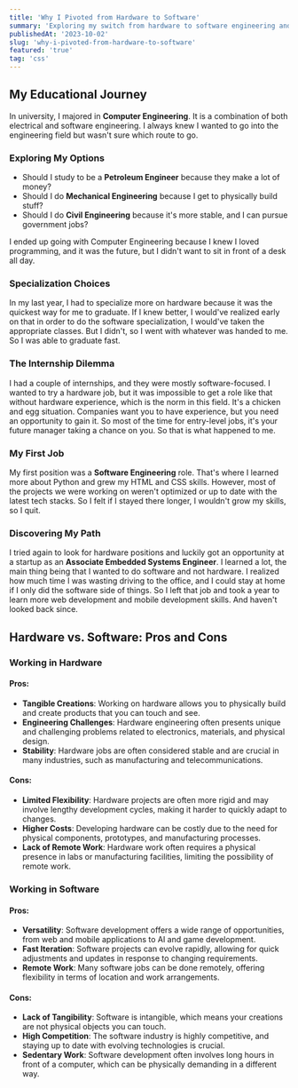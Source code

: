 ```yaml
---
title: 'Why I Pivoted from Hardware to Software'
summary: 'Exploring my switch from hardware to software engineering and the factors that influenced my decision.'
publishedAt: '2023-10-02'
slug: 'why-i-pivoted-from-hardware-to-software'
featured: 'true'
tag: 'css'
---
```


## My Educational Journey

In university, I majored in **Computer Engineering**. It is a combination of both electrical and software engineering. I always knew I wanted to go into the engineering field but wasn't sure which route to go.

### Exploring My Options

- Should I study to be a **Petroleum Engineer** because they make a lot of money?
- Should I do **Mechanical Engineering** because I get to physically build stuff?
- Should I do **Civil Engineering** because it's more stable, and I can pursue government jobs?

I ended up going with Computer Engineering because I knew I loved programming, and it was the future, but I didn't want to sit in front of a desk all day.

### Specialization Choices

In my last year, I had to specialize more on hardware because it was the quickest way for me to graduate. If I knew better, I would've realized early on that in order to do the software specialization, I would've taken the appropriate classes. But I didn't, so I went with whatever was handed to me. So I was able to graduate fast.

### The Internship Dilemma

I had a couple of internships, and they were mostly software-focused. I wanted to try a hardware job, but it was impossible to get a role like that without hardware experience, which is the norm in this field. It's a chicken and egg situation. Companies want you to have experience, but you need an opportunity to gain it. So most of the time for entry-level jobs, it's your future manager taking a chance on you. So that is what happened to me.

### My First Job

My first position was a **Software Engineering** role. That's where I learned more about Python and grew my HTML and CSS skills. However, most of the projects we were working on weren't optimized or up to date with the latest tech stacks. So I felt if I stayed there longer, I wouldn't grow my skills, so I quit.

### Discovering My Path

I tried again to look for hardware positions and luckily got an opportunity at a startup as an **Associate Embedded Systems Engineer**. I learned a lot, the main thing being that I wanted to do software and not hardware. I realized how much time I was wasting driving to the office, and I could stay at home if I only did the software side of things. So I left that job and took a year to learn more web development and mobile development skills. And haven't looked back since.

## Hardware vs. Software: Pros and Cons

### Working in Hardware

#### Pros:

- **Tangible Creations**: Working on hardware allows you to physically build and create products that you can touch and see.
- **Engineering Challenges**: Hardware engineering often presents unique and challenging problems related to electronics, materials, and physical design.
- **Stability**: Hardware jobs are often considered stable and are crucial in many industries, such as manufacturing and telecommunications.

#### Cons:

- **Limited Flexibility**: Hardware projects are often more rigid and may involve lengthy development cycles, making it harder to quickly adapt to changes.
- **Higher Costs**: Developing hardware can be costly due to the need for physical components, prototypes, and manufacturing processes.
- **Lack of Remote Work**: Hardware work often requires a physical presence in labs or manufacturing facilities, limiting the possibility of remote work.

### Working in Software

#### Pros:

- **Versatility**: Software development offers a wide range of opportunities, from web and mobile applications to AI and game development.
- **Fast Iteration**: Software projects can evolve rapidly, allowing for quick adjustments and updates in response to changing requirements.
- **Remote Work**: Many software jobs can be done remotely, offering flexibility in terms of location and work arrangements.

#### Cons:

- **Lack of Tangibility**: Software is intangible, which means your creations are not physical objects you can touch.
- **High Competition**: The software industry is highly competitive, and staying up to date with evolving technologies is crucial.
- **Sedentary Work**: Software development often involves long hours in front of a computer, which can be physically demanding in a different way.
